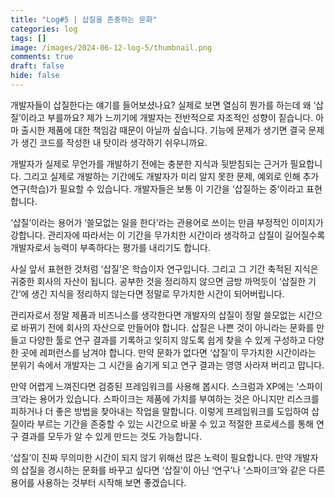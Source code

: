 ```yaml
---
title: "Log#5 | 삽질을 존중하는 문화"
categories: log
tags: []
image: /images/2024-06-12-log-5/thumbnail.png
comments: true
draft: false
hide: false
---
```


개발자들이 삽질한다는 얘기를 들어보셨나요? 실제로 보면 열심히 뭔가를 하는데 왜 ‘삽질’이라고 부를까요? 제가 느끼기에 개발자는 전반적으로 자조적인 성향이 짙습니다. 아마 출시한 제품에 대한 책임감 때문이 아닐까 싶습니다. 기능에 문제가 생기면 결국 문제가 생긴 코드를 작성한 내 탓이라 생각하기 쉬우니까요.

개발자가 실제로 무언가를 개발하기 전에는 충분한 지식과 뒷받침되는 근거가 필요합니다. 그리고 실제로 개발하는 기간에도 개발자가 미리 알지 못한 문제, 예외로 인해 추가 연구(학습)가 필요할 수 있습니다. 개발자들은 보통 이 기간을 ‘삽질하는 중’이라고 표현합니다.

‘삽질’이라는 용어가 ‘쓸모없는 일을 한다’라는 관용어로 쓰이는 만큼 부정적인 이미지가 강합니다. 관리자에 따라서는 이 기간을 무가치한 시간이라 생각하고 삽질이 길어질수록 개발자로서 능력이 부족하다는 평가를 내리기도 합니다.

사실 앞서 표현한 것처럼 ‘삽질’은 학습이자 연구입니다. 그리고 그 기간 축적된 지식은 귀중한 회사의 자산이 됩니다. 공부한 것을 정리하지 않으면 금방 까먹듯이 ‘삽질한 기간’에 생긴 지식을 정리하지 않는다면 정말로 무가치한 시간이 되어버립니다.

관리자로서 정말 제품과 비즈니스를 생각한다면 개발자의 삽질이 정말 쓸모없는 시간으로 바뀌기 전에 회사의 자산으로 만들어야 합니다. 삽질은 나쁜 것이 아니라는 문화를 만들고 다양한 툴로 연구 결과를 기록하고 잊히지 않도록 쉽게 찾을 수 있게 구성하고 다양한 곳에 레퍼런스를 남겨야 합니다. 만약 문화가 없다면 ‘삽질’이 무가치한 시간이라는 분위기 속에서 개발자는 그 시간을 숨기게 되고 연구 결과는 영영 사라져 버리고 맙니다.

만약 어렵게 느껴진다면 검증된 프레임워크를 사용해 봅시다. 스크럼과 XP에는 ‘스파이크’라는 용어가 있습니다. 스파이크는 제품에 가치를 부여하는 것은 아니지만 리스크를 피하거나 더 좋은 방법을 찾아내는 작업을 말합니다. 이렇게 프레임워크를 도입하여 삽질이라 부르는 기간을 존중할 수 있는 시간으로 바꿀 수 있고 적절한 프로세스를 통해 연구 결과를 모두가 알 수 있게 만드는 것도 가능합니다.

‘삽질’이 진짜 무의미한 시간이 되지 않기 위해선 많은 노력이 필요합니다. 만약 개발자의 삽질을 경시하는 문화를 바꾸고 싶다면 ‘삽질’이 아닌 ‘연구’나 ‘스파이크’와 같은 다른 용어를 사용하는 것부터 시작해 보면 좋겠습니다.
